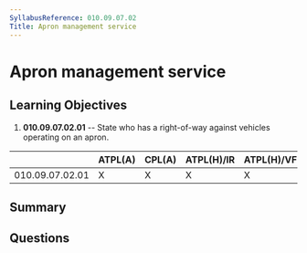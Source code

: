 ```yaml
---
SyllabusReference: 010.09.07.02
Title: Apron management service
---
```


# Apron management service

## Learning Objectives

1. **010.09.07.02.01** -- State who has a right-of-way against vehicles operating
   on an apron.

|                 | ATPL(A) | CPL(A) | ATPL(H)/IR | ATPL(H)/VFR | CPL(H) | IR  | CBIR(A) |
| --------------- | ------- | ------ | ---------- | ----------- | ------ | --- | ------- |
| 010.09.07.02.01 | X       | X      | X          | X           | X      | X   |         |

## Summary

## Questions
